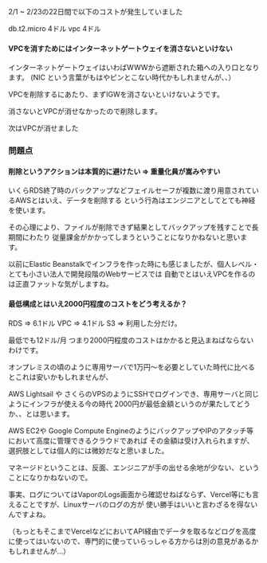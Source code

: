 
2/1 ~ 2/23の22日間で以下のコストが発生していました

db.t2.micro 4ドル
vpc 4ドル


#### VPCを消すためにはインターネットゲートウェイを消さないといけない

インターネットゲートウェイはいわばWWWから遮断された箱への入り口となります。
(NIC という言葉がもはやピンとこない時代かもしれませんが、、）

VPCを削除するにあたり、まずIGWを消さないといけないようです。

消さないとVPCが消せなかったので削除します。

次はVPCが消せました

### 問題点

#### 削除というアクションは本質的に避けたい => 重量化員が嵩みやすい

いくらRDS終了時のバックアップなどフェイルセーフが複数に渡り用意されているAWSとはいえ、データを削除する
という行為はエンジニアとしてとても神経を使います。

その心理により、ファイルが削除できず結果としてバックアップを残すことで長期間にわたり
従量課金がかかってしまうということになりかねないと思います。

以前にElastic Beanstalkでインフラを作った時にも感じましたが、個人レベル・とても小さい法人で開発段階のWebサービスでは
自動でとはいえVPCを作るのは正直ファットな気がしますね。

#### 最低構成とはいえ2000円程度のコストをどう考えるか？

RDS => 6.1ドル
VPC => 4.1ドル
S3 => 利用した分だけ。

最低でも12ドル/月 つまり2000円程度のコストはかかると見込まねばならないわけです。

オンプレミスの頃のように専用サーバで1万円〜を必要としていた時代に比べるとこれは安いかもしれませんが、

AWS Lightsail や さくらのVPSのようにSSHでログインでき、専用サーバと同じようにインフラが使える今の時代
2000円が最低金額というのが果たしてどうか、、とは思います。

AWS EC2や Google Compute EngineのようにバックアップやIPのアタッチ等において高度に管理できるクラウドであれば
その金額は受け入れられますが、選択肢としては個人的には微妙だなと思いました。

マネージドということは、反面、エンジニアが手の出せる余地が少ない、ということになりかねないので。

事実、ログについてはVaporのLogs画面から確認せねばならず、Vercel等にも言えることですが、Linuxサーバのログの方が
使い勝手はいいと言わざるを得ないんですよね。

（もっともそこまでVercelなどにおいてAPI経由でデータを取るなどログを高度に使ってはいないので、専門的に使っていらっしゃる方からは別の意見があるかもしれませんが...） 